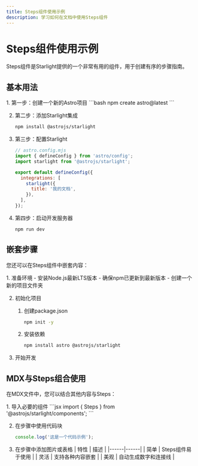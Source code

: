 ```yaml
---
title: Steps组件使用示例
description: 学习如何在文档中使用Steps组件
---
```



# Steps组件使用示例

Steps组件是Starlight提供的一个非常有用的组件，用于创建有序的步骤指南。

## 基本用法

<Steps>
1. 第一步：创建一个新的Astro项目
   ```bash
   npm create astro@latest
   ```

2. 第二步：添加Starlight集成
   ```bash
   npm install @astrojs/starlight
   ```

3. 第三步：配置Starlight
   ```js
   // astro.config.mjs
   import { defineConfig } from 'astro/config';
   import starlight from '@astrojs/starlight';

   export default defineConfig({
     integrations: [
       starlight({
         title: '我的文档',
       }),
     ],
   });
   ```

4. 第四步：启动开发服务器
   ```bash
   npm run dev
   ```
</Steps>

## 嵌套步骤

您还可以在Steps组件中嵌套内容：

<Steps>
1. 准备环境
   - 安装Node.js最新LTS版本
   - 确保npm已更新到最新版本
   - 创建一个新的项目文件夹

2. 初始化项目
   <Steps>
   1. 创建package.json
      ```bash
      npm init -y
      ```
   
   2. 安装依赖
      ```bash
      npm install astro @astrojs/starlight
      ```
   </Steps>

3. 开始开发
</Steps>

## MDX与Steps组合使用

在MDX文件中，您可以结合其他内容与Steps：

<Steps>
1. 导入必要的组件
   ```jsx
   import { Steps } from '@astrojs/starlight/components';
   ```

2. 在步骤中使用代码块
   ```js
   console.log('这是一个代码示例');
   ```

3. 在步骤中添加图片或表格
   | 特性 | 描述 |
   |------|------|
   | 简单 | Steps组件易于使用 |
   | 灵活 | 支持各种内容嵌套 |
   | 美观 | 自动生成数字和连接线 |
</Steps> 